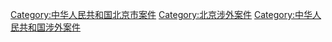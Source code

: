[[Category:中华人民共和国北京市案件|Category:中华人民共和国北京市案件]]
[[Category:北京涉外案件|Category:北京涉外案件]]
[[Category:中华人民共和国涉外案件|Category:中华人民共和国涉外案件]]